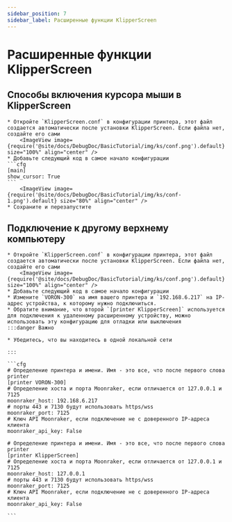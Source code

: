 ```yaml
---
sidebar_position: 7
sidebar_label: Расширенные функции KlipperScreen
---
```





# Расширенные функции KlipperScreen

## Способы включения курсора мыши в KlipperScreen

    * Откройте `KlipperScreen.conf` в конфигурации принтера, этот файл создается автоматически после установки KlipperScreen. Если файла нет, создайте его сами
        <ImageView image={require('@site/docs/DebugDoc/BasicTutorial/img/ks/conf.png').default} size="100%" align="center" />
    * Добавьте следующий код в самое начало конфигурации
    ```cfg
    [main]
    show_cursor: True
    ```
        <ImageView image={require('@site/docs/DebugDoc/BasicTutorial/img/ks/conf-1.png').default} size="80%" align="center" />
    * Сохраните и перезапустите

## Подключение к другому верхнему компьютеру

    * Откройте `KlipperScreen.conf` в конфигурации принтера, этот файл создается автоматически после установки KlipperScreen. Если файла нет, создайте его сами
        <ImageView image={require('@site/docs/DebugDoc/BasicTutorial/img/ks/conf.png').default} size="100%" align="center" />
    * Добавьте следующий код в самое начало конфигурации
    * Измените `VORON-300` на имя вашего принтера и `192.168.6.217` на IP-адрес устройства, к которому нужно подключиться.
    * Обратите внимание, что второй `[printer KlipperScreen]` используется для подключения к удаленному расширенному устройству, можно использовать эту конфигурацию для отладки или выключения
    :::danger Важно

    * Убедитесь, что вы находитесь в одной локальной сети

    :::

    ```cfg
    # Определение принтера и имени. Имя - это все, что после первого слова printer
    [printer VORON-300]
    # Определение хоста и порта Moonraker, если отличается от 127.0.0.1 и 7125
    moonraker_host: 192.168.6.217
    # порты 443 и 7130 будут использовать https/wss
    moonraker_port: 7125
    # Ключ API Moonraker, если подключение не с доверенного IP-адреса клиента
    moonraker_api_key: False

    # Определение принтера и имени. Имя - это все, что после первого слова printer
    [printer KlipperScreen]
    # Определение хоста и порта Moonraker, если отличается от 127.0.0.1 и 7125
    moonraker_host: 127.0.0.1
    # порты 443 и 7130 будут использовать https/wss
    moonraker_port: 7125
    # Ключ API Moonraker, если подключение не с доверенного IP-адреса клиента
    moonraker_api_key: False

    ```